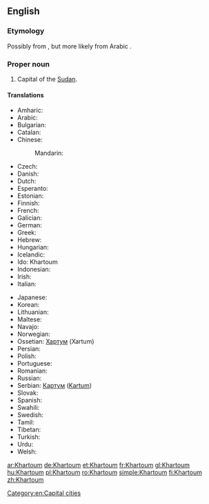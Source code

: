 ==English==
{{wikipedia}}

===Etymology===
Possibly from {{etyl|ar|en}} {{term|خرطوم|tr=Ḫarṭūm||elephant [[trunk]]|lang=ar|sc=Arab}}, but more likely from Arabic {{term|قرطم|tr=Qurṭum||safflower|lang=ar|sc=Arab}}.

===Proper noun===
{{en-proper noun}}

# Capital of the [[Sudan]].

====Translations====
{{trans-top|capital of Sudan}}
* Amharic: {{t|am|ካርቱም|tr=karətumə}}
* Arabic: {{t|ar|الخرطوم|m|tr=al-kharTuum}}
* Bulgarian: {{t|bg|Хартум|m|tr=Xartúm}}
* Catalan: {{t|ca|Khartum|m}}
* Chinese:
*: Mandarin: {{t+|cmn|喀土穆|tr=Kātǔmù|sc=Hani}}
* Czech: {{t|cs|Chartúm|m}}
* Danish: {{t|da|Khartoum}}
* Dutch: {{t|nl|Khartoem}}
* Esperanto: {{t|eo|Ĥartumo}}
* Estonian: {{t|et|Hartum}}
* Finnish: {{t|fi|Khartum}}
* French: {{t+|fr|Khartoum|m}}
* Galician: {{t|gl|Khartún|m}}
* German: {{t+|de|Khartum}}
* Greek: {{t|el|Χαρτούμ|tr=Khartoúm}}
* Hebrew: {{t+|he|חרטום|tr=ħartum}}
* Hungarian: {{t+|hu|Kartúm}}
* Icelandic: {{t|is|Kartúm}}
* Ido: Khartoum
* Indonesian: {{t|id|Khartoum}}
* Irish: {{t|ga|Cartúm|m}}
* Italian: {{t|it|Khartum}}
{{trans-mid}}
* Japanese: {{t|ja|ハルツーム|tr=Harutsūmu}}
* Korean: {{t|ko|하르툼|tr=Hareutum|sc=Hang}}
* Lithuanian: {{t|lt|Chartumas}}
* Maltese: {{t|mt|Kartum|m}}
* Navajo: {{t|nv|Kʼaatʼóóm}}
* Norwegian: {{t|no|Khartoum}}
* Ossetian: [[Хартум]] (Xartum)
* Persian: {{t|fa|خارطوم|tr=xartûm}}
* Polish: {{t+|pl|Chartum|m}}
* Portuguese: {{t+|pt|Cartum|f}}
* Romanian: {{t+|ro|Khartoum}}
* Russian: {{t|ru|Хартум|m|tr=Xartúm}}
* Serbian: [[Картум]] ([[Kartum]]) {{g|m}}
* Slovak: {{t|sk|Chartúm|m}}
* Spanish: {{t+|es|Jartum|m}}
* Swahili: {{t|sw|Khartoum}}
* Swedish: {{t|sv|Khartoum}}
* Tamil: {{t|ta|கார்த்தௌம்}}
* Tibetan: {{t|bo|ཁར་ཏུམ}}
* Turkish: {{t|tr|Hartum}}
* Urdu: {{t|ur|خرطوم}}
* Welsh: {{t|cy|Khartoum}}
{{trans-bottom}}

[[Category:en:Capital cities]]

[[ar:Khartoum]]
[[de:Khartoum]]
[[et:Khartoum]]
[[fr:Khartoum]]
[[gl:Khartoum]]
[[hu:Khartoum]]
[[pl:Khartoum]]
[[ro:Khartoum]]
[[simple:Khartoum]]
[[fi:Khartoum]]
[[zh:Khartoum]]
